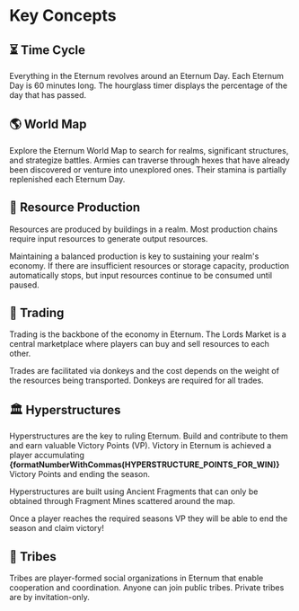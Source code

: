 
# Key Concepts

## ⏳ Time Cycle

Everything in the Eternum revolves around an Eternum Day. Each Eternum Day is 60 minutes long. The hourglass timer
displays the percentage of the day that has passed.

## 🌎 World Map

Explore the Eternum World Map to search for realms, significant structures, and strategize battles. Armies can traverse
through hexes that have already been discovered or venture into unexplored ones. Their stamina is partially replenished
each Eternum Day.

## 💎 Resource Production

Resources are produced by buildings in a realm. Most production chains require input resources to generate output
resources.

Maintaining a balanced production is key to sustaining your realm's economy. If there are insufficient resources or
storage capacity, production automatically stops, but input resources continue to be consumed until paused.

## 🤝 Trading

Trading is the backbone of the economy in Eternum. The Lords Market is a central marketplace where players can buy and
sell resources to each other.

Trades are facilitated via donkeys and the cost depends on the weight of the resources being transported. Donkeys are
required for all trades.

## 🏛️ Hyperstructures

Hyperstructures are the key to ruling Eternum. Build and contribute to them and earn valuable Victory Points (VP).
Victory in Eternum is achieved a player accumulating **{formatNumberWithCommas(HYPERSTRUCTURE_POINTS_FOR_WIN)}** Victory
Points and ending the season.

Hyperstructures are built using Ancient Fragments that can only be obtained through Fragment Mines scattered around the
map.

Once a player reaches the required seasons VP they will be able to end the season and claim victory!

## 👥 Tribes

Tribes are player-formed social organizations in Eternum that enable cooperation and coordination. Anyone can join
public tribes. Private tribes are by invitation-only.
